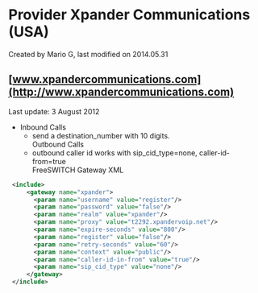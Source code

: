 
# Provider Xpander Communications (USA) 

 Created by  Mario G, last modified on 2014.05.31

## [www.xpandercommunications.com](http://www.xpandercommunications.com)

Last update: 3 August 2012

* Inbound Calls  
   * send a destination\_number with 10 digits.  
Outbound Calls  
   * outbound caller id works with sip\_cid\_type=none, caller-id-from=true  
FreeSWITCH Gateway XML

```xml
 <include>
     <gateway name="xpander">
       <param name="username" value="register"/>
       <param name="password" value="false"/>
       <param name="realm" value="xpander"/>
       <param name="proxy" value="t2292.xpandervoip.net"/>
       <param name="expire-seconds" value="800"/>
       <param name="register" value="false"/>
       <param name="retry-seconds" value="60"/>
       <param name="context" value="public"/>
       <param name="caller-id-in-from" value="true"/>
       <param name="sip_cid_type" value="none"/>
     </gateway>
 </include>
```


